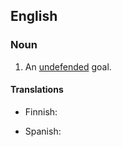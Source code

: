 ==English==

===Noun===
{{en-noun}}

# {{lb|en|sports}} An [[undefended]] goal.

====Translations====
{{trans-top|undefended goal}}
* Finnish: {{t|fi|[[avoin]] [[maali]]}}
{{trans-mid}}
* Spanish: {{t|es|gol a puerta vacía|m}}
{{trans-bottom}}